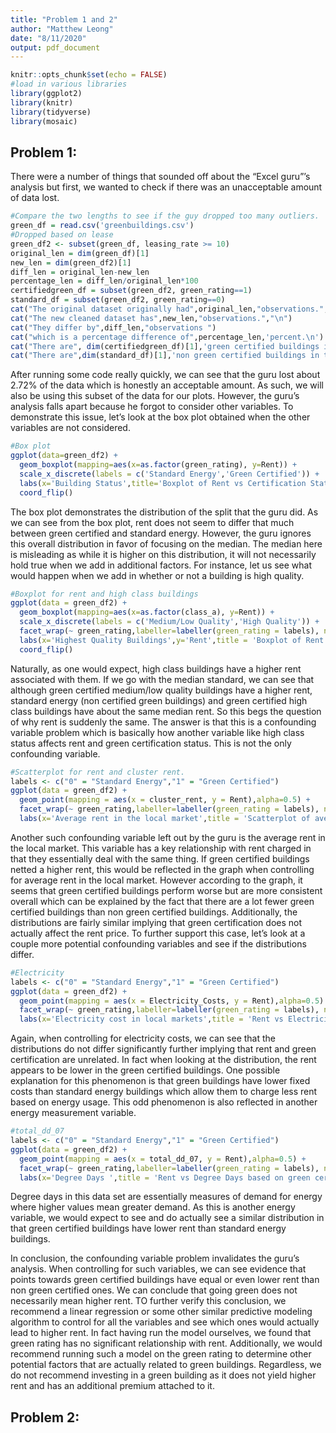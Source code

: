 ```yaml
---
title: "Problem 1 and 2"
author: "Matthew Leong"
date: "8/11/2020"
output: pdf_document
---
```


```r
knitr::opts_chunk$set(echo = FALSE)
#load in various libraries
library(ggplot2)
library(knitr)
library(tidyverse)
library(mosaic)
```
  
## Problem 1: 
  
There were a number of things that sounded off about the "Excel guru"'s analysis but first, we wanted to check if there was an unacceptable amount of data lost.
  
```r
#Compare the two lengths to see if the guy dropped too many outliers.
green_df = read.csv('greenbuildings.csv')
#Dropped based on lease 
green_df2 <- subset(green_df, leasing_rate >= 10)
original_len = dim(green_df)[1]
new_len = dim(green_df2)[1]
diff_len = original_len-new_len
percentage_len = diff_len/original_len*100
certifiedgreen_df = subset(green_df2, green_rating==1)
standard_df = subset(green_df2, green_rating==0)
cat("The original dataset originally had",original_len,"observations.","\n")
cat("The new cleaned dataset has",new_len,"observations.","\n")
cat("They differ by",diff_len,"observations ")
cat("which is a percentage difference of",percentage_len,'percent.\n')
cat("There are", dim(certifiedgreen_df)[1],'green certified buildings in the data set.\n')
cat("There are",dim(standard_df)[1],'non green certified buildings in the data set.')
```
  
After running some code really quickly, we can see that the guru lost about 2.72% of the data which is honestly an acceptable amount. As such, we will also be using this subset of the data for our plots. However, the guru's analysis falls apart because he forgot to consider other variables. To demonstrate this issue, let's look at the box plot obtained when the other variables are not considered.
  
```r
#Box plot
ggplot(data=green_df2) + 
  geom_boxplot(mapping=aes(x=as.factor(green_rating), y=Rent)) +
  scale_x_discrete(labels = c('Standard Energy','Green Certified')) +
  labs(x='Building Status',title='Boxplot of Rent vs Certification Status') + 
  coord_flip()
```
  
The box plot demonstrates the distribution of the split that the guru did. As we can see from the box plot, rent does not seem to differ that much between green certified and standard energy. However, the guru ignores this overall distribution in favor of focusing on the median. The median here is misleading as while it is higher on this distribution, it will not necessarily hold true when we add in additional factors. For instance, let us see what would happen when we add in whether or not a building is high quality. 
    
```r
#Boxplot for rent and high class buildings
ggplot(data = green_df2) + 
  geom_boxplot(mapping=aes(x=as.factor(class_a), y=Rent)) +
  scale_x_discrete(labels = c('Medium/Low Quality','High Quality')) + 
  facet_wrap(~ green_rating,labeller=labeller(green_rating = labels), nrow = 2) +
  labs(x='Highest Quality Buildings',y='Rent',title = 'Boxplot of Rent based on quality of the building and green certification') +
  coord_flip()
```
  
Naturally, as one would expect, high class buildings have a higher rent associated with them. If we go with the median standard, we can see that although green certified medium/low quality buildings have a higher rent, standard energy (non certified green buildings) and green certified high class buildings have about the same median rent. So this begs the question of why rent is suddenly the same. The answer is that this is a confounding variable problem which is basically how another variable like high class status affects rent and green certification status. This is not the only confounding variable. 
  
```r
#Scatterplot for rent and cluster rent.
labels <- c("0" = "Standard Energy","1" = "Green Certified")
ggplot(data = green_df2) + 
  geom_point(mapping = aes(x = cluster_rent, y = Rent),alpha=0.5) + 
  facet_wrap(~ green_rating,labeller=labeller(green_rating = labels), nrow = 2) +
  labs(x='Average rent in the local market',title = 'Scatterplot of average local market rent vs rent sorted by green certification')
```
  
Another such confounding variable left out by the guru is the average rent in the local market. This variable has a key relationship with rent charged in that they essentially deal with the same thing. If green certified buildings netted a higher rent, this would be reflected in the graph when controlling for average rent in the local market. However according to the graph, it seems that green certified buildings perform worse but are more consistent overall which can be explained by the fact that there are a lot fewer green certified buildings than non green certified buildings. Additionally, the distributions are fairly similar implying that green certification does not actually affect the rent price. To further support this case, let's look at a couple more potential confounding variables and see if the distributions differ.
  
```r
#Electricity
labels <- c("0" = "Standard Energy","1" = "Green Certified")
ggplot(data = green_df2) +
  geom_point(mapping = aes(x = Electricity_Costs, y = Rent),alpha=0.5) +
  facet_wrap(~ green_rating,labeller=labeller(green_rating = labels), nrow = 2) +
  labs(x='Electricity cost in local markets',title = 'Rent vs Electricity cost based on green certification')
```
  
Again, when controlling for electricity costs, we can see that the distributions do not differ significantly further implying that rent and green certification are unrelated. In fact when looking at the distribution, the rent appears to be lower in the green certified buildings. One possible explanation for this phenomenon is that green buildings have lower fixed costs than standard energy buildings which allow them to charge less rent based on energy usage. This odd phenomenon is also reflected in another energy measurement variable.
  
```r
#total_dd_07
labels <- c("0" = "Standard Energy","1" = "Green Certified")
ggplot(data = green_df2) +
  geom_point(mapping = aes(x = total_dd_07, y = Rent),alpha=0.5) +
  facet_wrap(~ green_rating,labeller=labeller(green_rating = labels), nrow = 2) +
  labs(x='Degree Days ',title = 'Rent vs Degree Days based on green certification')
```
  
Degree days in this data set are essentially measures of demand for energy where higher values mean greater demand. As this is another energy variable, we would expect to see and do actually see a similar distribution in that green certified buildings have lower rent than standard energy buildings.  
  
In conclusion, the confounding variable problem invalidates the guru's analysis. When controlling for such variables, we can see evidence that points towards green certified buildings have equal or even lower rent than non green certified ones. We can conclude that going green does not necessarily mean higher rent. TO further verify this conclusion, we recommend a linear regression or some other similar predictive modeling algorithm to control for all the variables and see which ones would actually lead to higher rent. In fact having run the model ourselves, we found that green rating has no significant relationship with rent. Additionally, we would recommend running such a model on the green rating to determine other potential factors that are actually related to green buildings. Regardless, we do not recommend investing in a green building as it does not yield higher rent and has an additional premium attached to it.
  
## Problem 2:
  

